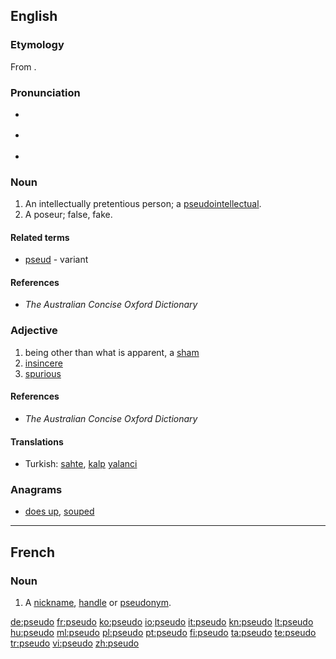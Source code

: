 {{also|pseudo-}}
==English==

===Etymology===
From {{term|pseudo-}}.

===Pronunciation===
* {{a|RP}} {{IPA|/ˈsuːdəʊ/}}
* {{a|US}} {{IPA|/ˈsuːdoʊ/}}
* {{rhymes|uːdəʊ}}

===Noun===
{{en-noun}}

# An intellectually pretentious person; a [[pseudointellectual]].
# A poseur; false, fake.

====Related terms====
* [[pseud]] - variant

====References====
* ''The Australian Concise Oxford Dictionary''

===Adjective===
{{en-adj|-}}

# being other than what is apparent, a [[sham]]
# [[insincere]]
# [[spurious]]

====References====
* ''The Australian Concise Oxford Dictionary''

====Translations====
* Turkish: [[sahte]], [[kalp]] [[yalanci]]

===Anagrams===
* [[does up#English|does up]], [[souped#English|souped]]

----

==French==

===Noun===
{{fr-noun|m}}

# {{chiefly|Internet slang|lang=fr}} A [[nickname]], [[handle]] or [[pseudonym]].

[[de:pseudo]]
[[fr:pseudo]]
[[ko:pseudo]]
[[io:pseudo]]
[[it:pseudo]]
[[kn:pseudo]]
[[lt:pseudo]]
[[hu:pseudo]]
[[ml:pseudo]]
[[pl:pseudo]]
[[pt:pseudo]]
[[fi:pseudo]]
[[ta:pseudo]]
[[te:pseudo]]
[[tr:pseudo]]
[[vi:pseudo]]
[[zh:pseudo]]